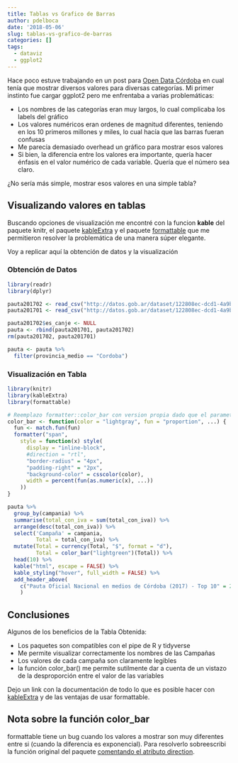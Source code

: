 ---
title: Tablas vs Grafico de Barras
author: pdelboca
date: '2018-05-06'
slug: tablas-vs-grafico-de-barras
categories: []
tags:
  - dataviz
  - ggplot2
---

Hace poco estuve trabajando en un post para [Open Data Córdoba](http://blog.opendatacordoba.org) en cual tenía que mostrar diversos valores para diversas categorías. Mi primer instinto fue cargar ggplot2 pero me enfrentaba a varias problemáticas:

 * Los nombres de las categorías eran muy largos, lo cual complicaba los labels del gráfico
 * Los valores numéricos eran ordenes de magnitud diferentes, teniendo en los 10 primeros millones y miles, lo cual hacía que las barras fueran confusas
 * Me parecía demasiado overhead un gráfico para mostrar esos valores
 * Si bien, la diferencia entre los valores era importante, quería hacer énfasis en el valor numérico de cada variable. Quería que el número sea claro.
 
¿No sería más simple, mostrar esos valores en una simple tabla?
 
## Visualizando valores en tablas

Buscando opciones de visualización me encontré con la funcion **kable** del paquete knitr, el paquete [kableExtra](https://github.com/haozhu233/kableExtra) y el paquete [formattable](https://github.com/renkun-ken/formattable) que me permitieron resolver la problemática de una manera súper elegante.

Voy a replicar aquí la obtención de datos y la visualización

### Obtención de Datos
```{r, warning=FALSE, message=FALSE}
library(readr)
library(dplyr)

pauta201702 <- read_csv("http://datos.gob.ar/dataset/122808ec-dcd1-4a9b-aafe-8fa80ac2a2f4/resource/79557a3e-c155-4a48-83f5-bd5bf1973555/download/pauta-oficial-segundo-semestre-2017.csv")
pauta201701 <- read_csv("http://datos.gob.ar/dataset/122808ec-dcd1-4a9b-aafe-8fa80ac2a2f4/resource/6cc9c4b4-fbc4-41dd-8f01-7d1dedbed596/download/pauta-publicitaria-primer-semestre-2017.csv")

pauta201702$es_canje <- NULL
pauta <- rbind(pauta201701, pauta201702)
rm(pauta201702, pauta201701)

pauta <- pauta %>%
  filter(provincia_medio == "Cordoba")
```

### Visualización en Tabla
```{r, warning=FALSE, message=FALSE}
library(knitr)
library(kableExtra)
library(formattable)

# Reemplazo formatter::color_bar con version propia dado que el parametro rtl rompia la visualizacion
color_bar <- function(color = "lightgray", fun = "proportion", ...) {
  fun <- match.fun(fun)
  formatter("span",
    style = function(x) style(
      display = "inline-block",
      #direction = "rtl",
      "border-radius" = "4px",
      "padding-right" = "2px",
      "background-color" = csscolor(color),
      width = percent(fun(as.numeric(x), ...))
    ))
}

pauta %>%
  group_by(campania) %>%
  summarise(total_con_iva = sum(total_con_iva)) %>%
  arrange(desc(total_con_iva)) %>%
  select('Campaña' = campania,
         Total = total_con_iva) %>%
  mutate(Total = currency(Total, "$", format = "d"),
         Total = color_bar("lightgreen")(Total)) %>%
  head(10) %>%
  kable("html", escape = FALSE) %>%
  kable_styling("hover", full_width = FALSE) %>%
  add_header_above(
    c("Pauta Oficial Nacional en medios de Córdoba (2017) - Top 10" = 2)
    )
```

## Conclusiones

Algunos de los beneficios de la Tabla Obtenida:
 
 * Los paquetes son compatibles con el pipe de R y tidyverse
 * Me permite visualizar correctamente los nombres de las Campañas
 * Los valores de cada campaña son claramente legibles
 * la función color_bar() me permite sutilmente dar a cuenta de un vistazo de la desproporción entre el valor de las variables


Dejo un link con la documentación de todo lo que es posible hacer con [kableExtra](https://cran.r-project.org/web/packages/kableExtra/vignettes/awesome_table_in_html.html) y de las ventajas de usar formattable.

## Nota sobre la función color_bar

formattable tiene un bug cuando los valores a mostrar son muy diferentes entre si (cuando la diferencia es exponencial). Para resolverlo sobreescribi la función original del paquete [comentando el atributo direction](https://github.com/renkun-ken/formattable/issues/106).


